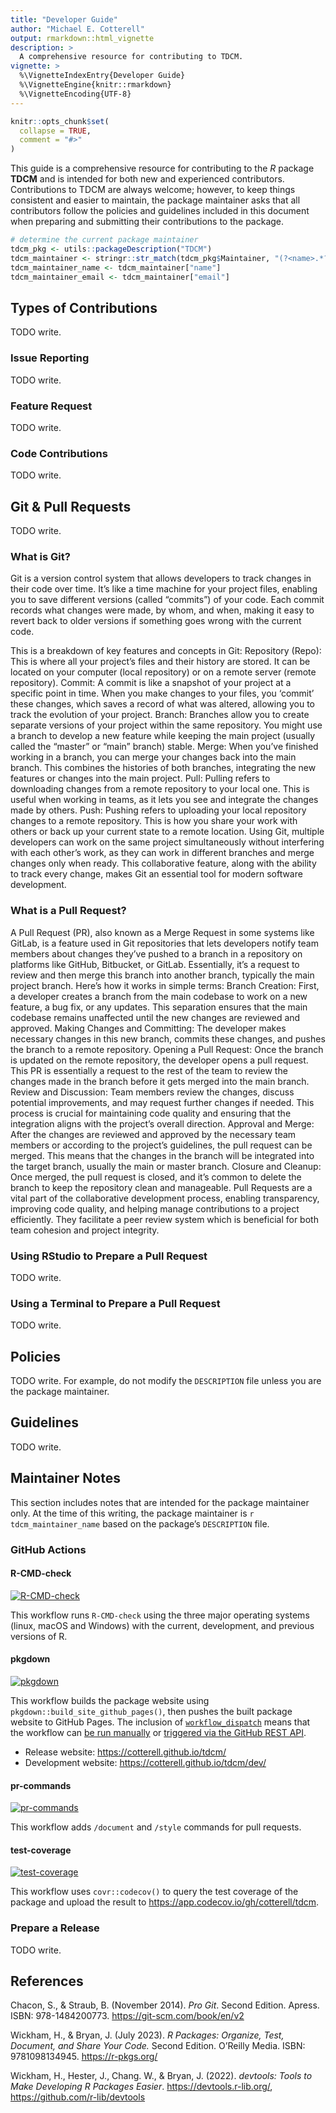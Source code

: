 ```yaml
---
title: "Developer Guide"
author: "Michael E. Cotterell"
output: rmarkdown::html_vignette
description: >
  A comprehensive resource for contributing to TDCM.
vignette: >
  %\VignetteIndexEntry{Developer Guide}
  %\VignetteEngine{knitr::rmarkdown}
  %\VignetteEncoding{UTF-8}
---
```


```r
knitr::opts_chunk$set(
  collapse = TRUE,
  comment = "#>"
)
```

This guide is a comprehensive resource for contributing to the _R_ package **TDCM** and is intended 
for both new and experienced contributors. Contributions to TDCM are always welcome; however, to 
keep things consistent and easier to maintain, the package maintainer asks that all contributors 
follow the policies and guidelines included in this document when preparing and submitting their 
contributions to the package.

```r
# determine the current package maintainer
tdcm_pkg <- utils::packageDescription("TDCM")
tdcm_maintainer <- stringr::str_match(tdcm_pkg$Maintainer, "(?<name>.*?) <(?<email>.*?)>")[1, ]
tdcm_maintainer_name <- tdcm_maintainer["name"]
tdcm_maintainer_email <- tdcm_maintainer["email"]
```

## Types of Contributions

TODO write.

### Issue Reporting

TODO write.

### Feature Request

TODO write.

### Code Contributions

TODO write.

## Git & Pull Requests

TODO write.

### What is Git?

Git is a version control system that allows developers to track changes in their code over time. It's like a time machine for your project files, enabling you to save different versions (called "commits") of your code. Each commit records what changes were made, by whom, and when, making it easy to revert back to older versions if something goes wrong with the current code.

This is a breakdown of key features and concepts in Git:
Repository (Repo): This is where all your project’s files and their history are stored. It can be located on your computer (local repository) or on a remote server (remote repository).
Commit: A commit is like a snapshot of your project at a specific point in time. When you make changes to your files, you 'commit' these changes, which saves a record of what was altered, allowing you to track the evolution of your project.
Branch: Branches allow you to create separate versions of your project within the same repository. You might use a branch to develop a new feature while keeping the main project (usually called the "master" or "main" branch) stable.
Merge: When you've finished working in a branch, you can merge your changes back into the main branch. This combines the histories of both branches, integrating the new features or changes into the main project.
Pull: Pulling refers to downloading changes from a remote repository to your local one. This is useful when working in teams, as it lets you see and integrate the changes made by others.
Push: Pushing refers to uploading your local repository changes to a remote repository. This is how you share your work with others or back up your current state to a remote location.
Using Git, multiple developers can work on the same project simultaneously without interfering with each other’s work, as they can work in different branches and merge changes only when ready. This collaborative feature, along with the ability to track every change, makes Git an essential tool for modern software development.


### What is a Pull Request?

A Pull Request (PR), also known as a Merge Request in some systems like GitLab, is a feature used in Git repositories that lets developers notify team members about changes they've pushed to a branch in a repository on platforms like GitHub, Bitbucket, or GitLab. Essentially, it's a request to review and then merge this branch into another branch, typically the main project branch.
Here's how it works in simple terms:
Branch Creation: First, a developer creates a branch from the main codebase to work on a new feature, a bug fix, or any updates. This separation ensures that the main codebase remains unaffected until the new changes are reviewed and approved.
Making Changes and Committing: The developer makes necessary changes in this new branch, commits these changes, and pushes the branch to a remote repository.
Opening a Pull Request: Once the branch is updated on the remote repository, the developer opens a pull request. This PR is essentially a request to the rest of the team to review the changes made in the branch before it gets merged into the main branch.
Review and Discussion: Team members review the changes, discuss potential improvements, and may request further changes if needed. This process is crucial for maintaining code quality and ensuring that the integration aligns with the project's overall direction.
Approval and Merge: After the changes are reviewed and approved by the necessary team members or according to the project's guidelines, the pull request can be merged. This means that the changes in the branch will be integrated into the target branch, usually the main or master branch.
Closure and Cleanup: Once merged, the pull request is closed, and it's common to delete the branch to keep the repository clean and manageable.
Pull Requests are a vital part of the collaborative development process, enabling transparency, improving code quality, and helping manage contributions to a project efficiently. They facilitate a peer review system which is beneficial for both team cohesion and project integrity.


### Using RStudio to Prepare a Pull Request

TODO write.

### Using a Terminal to Prepare a Pull Request

TODO write.

## Policies

TODO write. For example, do not modify the `DESCRIPTION` file unless you are the package maintainer.

## Guidelines

TODO write.

## Maintainer Notes

This section includes notes that are intended for the package maintainer only. At the time of this
writing, the package maintainer is `r tdcm_maintainer_name` based on the package's `DESCRIPTION` 
file.

### GitHub Actions

#### R-CMD-check

[![R-CMD-check](https://github.com/cotterell/tdcm/actions/workflows/R-CMD-check.yaml/badge.svg)](https://github.com/cotterell/tdcm/actions/workflows/R-CMD-check.yaml)

This workflow runs `R-CMD-check` using the three major operating systems (linux, macOS and Windows) 
with the current, development, and previous versions of R.

#### pkgdown

[![pkgdown](https://github.com/cotterell/tdcm/actions/workflows/pkgdown.yaml/badge.svg)](https://github.com/cotterell/tdcm/actions/workflows/pkgdown.yaml)

This workflow builds the package website using `pkgdown::build_site_github_pages()`, then pushes the 
built package website to GitHub Pages. The inclusion of
[`workflow_dispatch`](https://docs.github.com/en/actions/learn-github-actions/events-that-trigger-workflows#workflow_dispatch)
means that the workflow can 
[be run manually](https://docs.github.com/en/actions/managing-workflow-runs/manually-running-a-workflow)
or [triggered via the GitHub REST API](https://docs.github.com/en/rest/reference/actions/#create-a-workflow-dispatch-event).

- Release website: [https://cotterell.github.io/tdcm/](https://cotterell.github.io/tdcm/)
- Development website: [https://cotterell.github.io/tdcm/dev/](https://cotterell.github.io/tdcm/dev/)
  
#### pr-commands

[![pr-commands](https://github.com/cotterell/tdcm/actions/workflows/pr-commands.yaml/badge.svg)](https://github.com/cotterell/tdcm/actions/workflows/pr-commands.yaml) 

This workflow adds `/document` and `/style` commands for pull requests.

#### test-coverage

[![test-coverage](https://github.com/cotterell/tdcm/actions/workflows/test-coverage.yaml/badge.svg)](https://github.com/cotterell/tdcm/actions/workflows/test-coverage.yaml)

This workflow uses `covr::codecov()` to query the test coverage of the package and upload the result 
to [https://app.codecov.io/gh/cotterell/tdcm](https://app.codecov.io/gh/cotterell/tdcm).
 
### Prepare a Release

TODO write.

## References

Chacon, S., & Straub, B. (November 2014). 
_Pro Git_. 
Second Edition. Apress. ISBN: 978-1484200773.
[https://git-scm.com/book/en/v2](https://git-scm.com/book/en/v2)

Wickham, H., & Bryan, J. (July 2023). 
_R Packages: Organize, Test, Document, and Share Your Code._ 
Second Edition. O'Reilly Media. ISBN: 9781098134945.
[https://r-pkgs.org/](https://r-pkgs.org/)

Wickham, H., Hester, J., Chang. W., & Bryan, J. (2022). 
_devtools: Tools to Make Developing R Packages Easier_. 
[https://devtools.r-lib.org/](https://devtools.r-lib.org/), 
[https://github.com/r-lib/devtools](https://github.com/r-lib/devtools)
